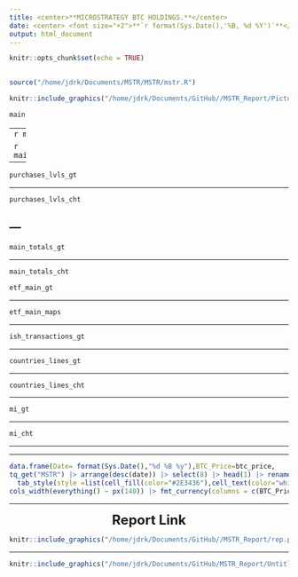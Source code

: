 ```yaml
---
title: <center>**MICROSTRATEGY BTC HOLDINGS.**</center>
date: <center> <font size="+2">**`r format(Sys.Date(),'%B, %d %Y')`**</font> </center>
output: html_document
---
```


```r
knitr::opts_chunk$set(echo = TRUE)
 
```

```r
source("/home/jdrk/Documents/MSTR/MSTR/mstr.R")
```

```r
knitr::include_graphics("/home/jdrk/Documents/GitHub//MSTR_Report/Picture1.png")
```

```r
main
```
---
```r
main_yrs_gt
```

```r
main_yrs_btc_cht
```
---

```r
purchases_lvls_gt
```
---

```r
purchases_lvls_cht
```
---
---

```r
main_totals_gt
```

---

```r
main_totals_cht
```

```r
etf_main_gt
```
---

```r
etf_main_maps
```
---

```r
ish_transactions_gt
```
---

```r
countries_lines_gt
```
---

```r

countries_lines_cht

```

---

```r
mi_gt

```

---

```r
mi_cht
```
---

---

```r
data.frame(Date= format(Sys.Date(),"%d %B %y"),BTC_Price=btc_price,
tq_get("MSTR") |> arrange(desc(date)) |> select(8) |> head(1) |> rename(MSTR_Adj=adjusted))|> gt() |> tab_style(style =list(cell_borders(style = "solid"),cell_text(align = "center",weight = "bold")) ,locations =cells_body() ) |> 
  tab_style(style =list(cell_fill(color="#2E3436"),cell_text(color="white",align = "center",weight = "bold")) ,locations = cells_column_labels()) |> 
cols_width(everything() ~ px(140)) |> fmt_currency(columns = c(BTC_Price,MSTR_Adj),currency = "USD",decimals = 2)

```

---

<center><font size = "+2" >**Report Link**</font></center>
```r
knitr::include_graphics("/home/jdrk/Documents/GitHub//MSTR_Report/rep.png")
```
---

```r
knitr::include_graphics("/home/jdrk/Documents/GitHub/MSTR_Report/Untitled 1 (copy).png")
```





